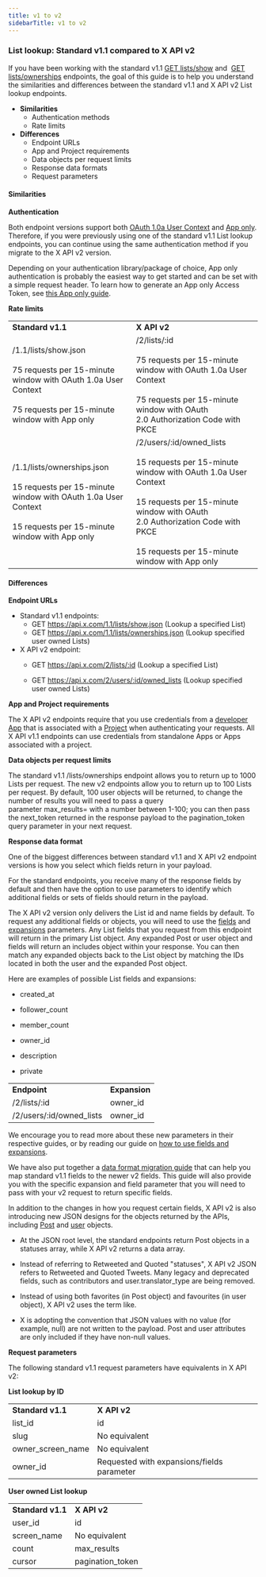 ---
title: v1 to v2
sidebarTitle: v1 to v2
---


### List lookup: Standard v1.1 compared to X API v2


If you have been working with the standard v1.1 [GET lists/show](https://developer.twitter.com/en/docs/twitter-api/v1/accounts-and-users/create-manage-lists/api-reference/get-lists-show) and  [GET lists/ownerships](https://developer.twitter.com/en/docs/twitter-api/v1/accounts-and-users/create-manage-lists/api-reference/get-lists-ownerships) endpoints, the goal of this guide is to help you understand the similarities and differences between the standard v1.1 and X API v2 List lookup endpoints.

* **Similarities**
    * Authentication methods
    * Rate limits
* **Differences**
    * Endpoint URLs
    * App and Project requirements
    * Data objects per request limits
    * Response data formats
    * Request parameters

#### Similarities

**Authentication**

Both endpoint versions support both [OAuth 1.0a User Context](/resources/fundamentals/authentication#oauth-1-0a-2) and [App only](/resources/fundamentals/authentication#app-only-authentication-and-oauth-2-0-bearer-token). Therefore, if you were previously using one of the standard v1.1 List lookup endpoints, you can continue using the same authentication method if you migrate to the X API v2 version.

Depending on your authentication library/package of choice, App only authentication is probably the easiest way to get started and can be set with a simple request header. To learn how to generate an App only Access Token, see [this App only guide](/resources/fundamentals/authentication#using-and-generating-an-app-only-bearer-token).

**Rate limits**

|     |     |
| :--- | :--- |
| **Standard v1.1** | **X API v2** |
| /1.1/lists/show.json<br/><br/>75 requests per 15-minute window with OAuth 1.0a User Context<br/><br/>75 requests per 15-minute window with App only | /2/lists/:id<br/><br/>75 requests per 15-minute window with OAuth 1.0a User Context<br/><br/>75 requests per 15-minute window with OAuth 2.0 Authorization Code with PKCE |
| /1.1/lists/ownerships.json<br/><br/>15 requests per 15-minute window with OAuth 1.0a User Context<br/><br/>15 requests per 15-minute window with App only | /2/users/:id/owned_lists<br/><br/>15 requests per 15-minute window with OAuth 1.0a User Context<br/><br/>15 requests per 15-minute window with OAuth 2.0 Authorization Code with PKCE<br/><br/>15 requests per 15-minute window with App only |

#### Differences

**Endpoint URLs**

* Standard v1.1 endpoints:
    * GET https://api.x.com/1.1/lists/show.json
        (Lookup a specified List)
    * GET https://api.x.com/1.1/lists/ownerships.json
        (Lookup specified user owned Lists)
* X API v2 endpoint:
    * GET https://api.x.com/2/lists/:id
        (Lookup a specified List)

    * GET https://api.x.com/2/users/:id/owned_lists
        (Lookup specified user owned Lists)

**App and Project requirements**

The X API v2 endpoints require that you use credentials from a [developer App](/resources/fundamentals/developer-apps) that is associated with a [Project](/resources/fundamentals/projects) when authenticating your requests. All X API v1.1 endpoints can use credentials from standalone Apps or Apps associated with a project.

**Data objects per request limits**

The standard v1.1 /lists/ownerships endpoint allows you to return up to 1000 Lists per request. The new v2 endpoints allow you to return up to 100 Lists per request. By default, 100 user objects will be returned, to change the number of results you will need to pass a query parameter max_results= with a number between 1-100; you can then pass the next_token returned in the response payload to the pagination_token query parameter in your next request.

**Response data format**

One of the biggest differences between standard v1.1 and X API v2 endpoint versions is how you select which fields return in your payload.

For the standard endpoints, you receive many of the response fields by default and then have the option to use parameters to identify which additional fields or sets of fields should return in the payload.

The X API v2 version only delivers the List id and name fields by default. To request any additional fields or objects, you will need to use the [fields](/x-api/fundamentals/fields) and [expansions](/x-api/fundamentals/expansions) parameters. Any List fields that you request from this endpoint will return in the primary List object. Any expanded Post or user object and fields will return an includes object within your response. You can then match any expanded objects back to the List object by matching the IDs located in both the user and the expanded Post object. 

Here are examples of possible List fields and expansions:

* created_at

* follower_count

* member_count

* owner_id

* description

* private


|     |     |
| :--- | :--- |
| **Endpoint** | **Expansion** |
| /2/lists/:id | owner_id |
| /2/users/:id/owned_lists | owner_id |

We encourage you to read more about these new parameters in their respective guides, or by reading our guide on [how to use fields and expansions](/x-api/fundamentals/data-dictionary#how-to-use-fields-and-expansions). 

We have also put together a [data format migration guide](/x-api/migrate/data-format-migration) that can help you map standard v1.1 fields to the newer v2 fields. This guide will also provide you with the specific expansion and field parameter that you will need to pass with your v2 request to return specific fields. 

In addition to the changes in how you request certain fields, X API v2 is also introducing new JSON designs for the objects returned by the APIs, including [Post](/x-api/fundamentals/data-dictionary#tweet) and [user](/x-api/fundamentals/data-dictionary#user) objects.

* At the JSON root level, the standard endpoints return Post objects in a statuses array, while X API v2 returns a data array. 

* Instead of referring to Retweeted and Quoted "statuses", X API v2 JSON refers to Retweeted and Quoted Tweets. Many legacy and deprecated fields, such as contributors and user.translator_type are being removed. 

* Instead of using both favorites (in Post object) and favourites (in user object), X API v2 uses the term like. 

* X is adopting the convention that JSON values with no value (for example, null) are not written to the payload. Post and user attributes are only included if they have non-null values.

**Request parameters**

The following standard v1.1 request parameters have equivalents in X API v2:

**List lookup by ID**

|     |     |
| :--- | :--- |
| **Standard v1.1** | **X API v2** |
| list_id | id  |
| slug | No equivalent |
| owner\_screen\_name | No equivalent |
| owner_id | Requested with expansions/fields parameter |

**User owned List lookup**

|     |     |
| :--- | :--- |
| **Standard v1.1** | **X API v2** |
| user_id | id  |
| screen_name | No equivalent |
| count | max_results |
| cursor | pagination_token |